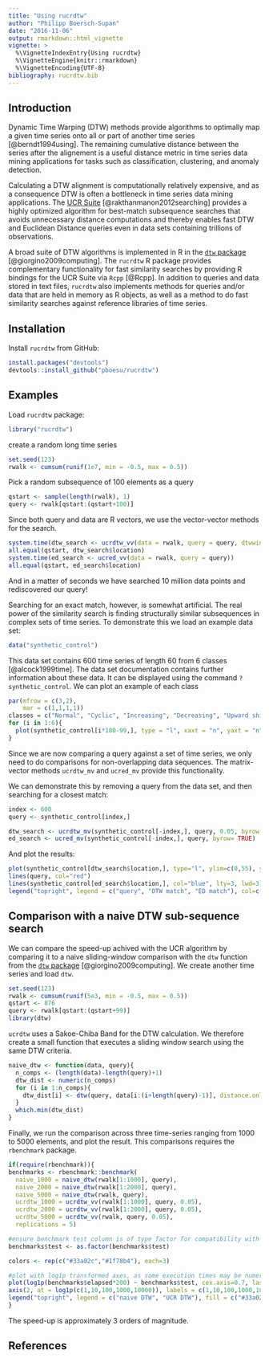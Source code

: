 ```yaml
---
title: "Using rucrdtw"
author: "Philipp Boersch-Supan"
date: "2016-11-06"
output: rmarkdown::html_vignette
vignette: >
  %\VignetteIndexEntry{Using rucrdtw}
  %\VignetteEngine{knitr::rmarkdown}
  %\VignetteEncoding{UTF-8}
bibliography: rucrdtw.bib
---
```


## Introduction
Dynamic Time Warping (DTW) methods provide algorithms to optimally map a given time series onto all or part of another time series [@berndt1994using]. The remaining cumulative distance between the series after the alignement is a useful distance metric in time series data mining applications for tasks such as classification, clustering, and anomaly detection. 

Calculating a DTW alignment is computationally relatively expensive, and as a consequence DTW is often a bottleneck in time series data mining applications. The [UCR Suite](http://www.cs.ucr.edu/~eamonn/UCRsuite.html) [@rakthanmanon2012searching] provides a highly optimized algorithm for best-match subsequence searches that avoids unnecessary distance computations and thereby enables fast DTW and Euclidean Distance queries even in data sets containing trillions of observations.
  
  A broad suite of DTW algorithms is implemented in R in the [`dtw` package](https://CRAN.R-project.org/package=dtw) [@giorgino2009computing]. The `rucrdtw` R package provides complementary functionality for fast similarity searches by providing R bindings for the UCR Suite via `Rcpp` [@Rcpp]. In addition to queries and data stored in text files, `rucrdtw` also implements methods for queries and/or data that are held in memory as R objects, as well as a method to do fast similarity searches against reference libraries of time series.

## Installation
Install `rucrdtw` from GitHub:

```r
install.packages("devtools")
devtools::install_github("pboesu/rucrdtw")
```

## Examples

Load `rucrdtw` package:
```r
library("rucrdtw")
```


create a random long time series
```r
set.seed(123)
rwalk <- cumsum(runif(1e7, min = -0.5, max = 0.5))
```
Pick a random subsequence of 100 elements as a query
```r
qstart <- sample(length(rwalk), 1)
query <- rwalk[qstart:(qstart+100)]
```
Since both query and data are R vectors, we use the vector-vector methods for the search.
```r
system.time(dtw_search <- ucrdtw_vv(data = rwalk, query = query, dtwwindow = 0.05))
all.equal(qstart, dtw_search$location)
system.time(ed_search <- ucred_vv(data = rwalk, query = query))
all.equal(qstart, ed_search$location)
```
And in a matter of seconds we have searched 10 million data points and rediscovered our query!

Searching for an exact match, however, is somewhat artificial. The real power of the similarity search is finding structurally similar subsequences in complex sets of time series. To demonstrate this we load an example data set:

```r
data("synthetic_control")
```

This data set contains 600 time series of length 60 from 6 classes [@alcock1999time]. The data set documentation contains further information about these data. It can be displayed using the command `?synthetic_control`. We can plot an example of each class 

```r
par(mfrow = c(3,2),
    mar = c(1,1,1,1))
classes = c("Normal", "Cyclic", "Increasing", "Decreasing", "Upward shift", "Downward shift")
for (i in 1:6){
  plot(synthetic_control[i*100-99,], type = "l", xaxt = "n", yaxt = "n", ylab="", xlab = "", bty="n", main=classes[i])
}
```

Since we are now comparing a query against a set of time series, we only need to do comparisons for non-overlapping data sequences. The matrix-vector methods `ucrdtw_mv` and `ucred_mv` provide this functionality.

We can demonstrate this by removing a query from the data set, and then searching for a closest match:
```r
index <- 600
query <- synthetic_control[index,]

dtw_search <- ucrdtw_mv(synthetic_control[-index,], query, 0.05, byrow = TRUE)
ed_search <- ucred_mv(synthetic_control[-index,], query, byrow= TRUE)

```
And plot the results:
```r
plot(synthetic_control[dtw_search$location,], type="l", ylim=c(0,55), ylab="")
lines(query, col="red")
lines(synthetic_control[ed_search$location,], col="blue", lty=3, lwd=3)
legend("topright", legend = c("query", "DTW match", "ED match"), col=c("red", "black", "blue"), lty=c(1,1,3), bty="n")
```

## Comparison with a naive DTW sub-sequence search
We can compare the speed-up achived with the UCR algorithm by comparing it to a naive sliding-window comparison with the `dtw` function from the [`dtw` package](https://CRAN.R-project.org/package=dtw) [@giorgino2009computing]. We create another time series and load `dtw`.

```r
set.seed(123)
rwalk <- cumsum(runif(5e3, min = -0.5, max = 0.5))
qstart <- 876
query <- rwalk[qstart:(qstart+99)]
library(dtw)
```
`ucrdtw` uses a Sakoe-Chiba Band for the DTW calculation. We therefore create a small function that executes a sliding window search using the same DTW criteria.

```r
naive_dtw <- function(data, query){
  n_comps <- (length(data)-length(query)+1)
  dtw_dist <- numeric(n_comps)
  for (i in 1:n_comps){
    dtw_dist[i] <- dtw(query, data[i:(i+length(query)-1)], distance.only = TRUE, window.type="sakoechiba", window.size=5)$distance
  }
  which.min(dtw_dist)
}
```

Finally, we run the comparison across three time-series ranging from 1000 to 5000 elements, and plot the result. This comparisons requires the `rbenchmark` package.
```r
if(require(rbenchmark)){
benchmarks <- rbenchmark::benchmark(
  naive_1000 = naive_dtw(rwalk[1:1000], query),
  naive_2000 = naive_dtw(rwalk[1:2000], query),
  naive_5000 = naive_dtw(rwalk, query),
  ucrdtw_1000 = ucrdtw_vv(rwalk[1:1000], query, 0.05),
  ucrdtw_2000 = ucrdtw_vv(rwalk[1:2000], query, 0.05),
  ucrdtw_5000 = ucrdtw_vv(rwalk, query, 0.05),
  replications = 5)

#ensure benchmark test column is of type factor for compatibility with r-devel
benchmarks$test <- as.factor(benchmarks$test)

colors <- rep(c("#33a02c","#1f78b4"), each=3)

#plot with log1p transformed axes, as some execution times may be numerically zero
plot(log1p(benchmarks$elapsed*200) ~ benchmarks$test, cex.axis=0.7, las = 2, yaxt = "n", xlab = "", ylab = "execution time [ms]", ylim = c(0,10), medcol = colors, staplecol=colors, boxcol=colors)
axis(2, at = log1p(c(1,10,100,1000,10000)), labels = c(1,10,100,1000,10000), cex.axis = 0.7)
legend("topright", legend = c("naive DTW", "UCR DTW"), fill = c("#33a02c","#1f78b4"), bty="n")
}
```

The speed-up is approximately 3 orders of magnitude.

## References
